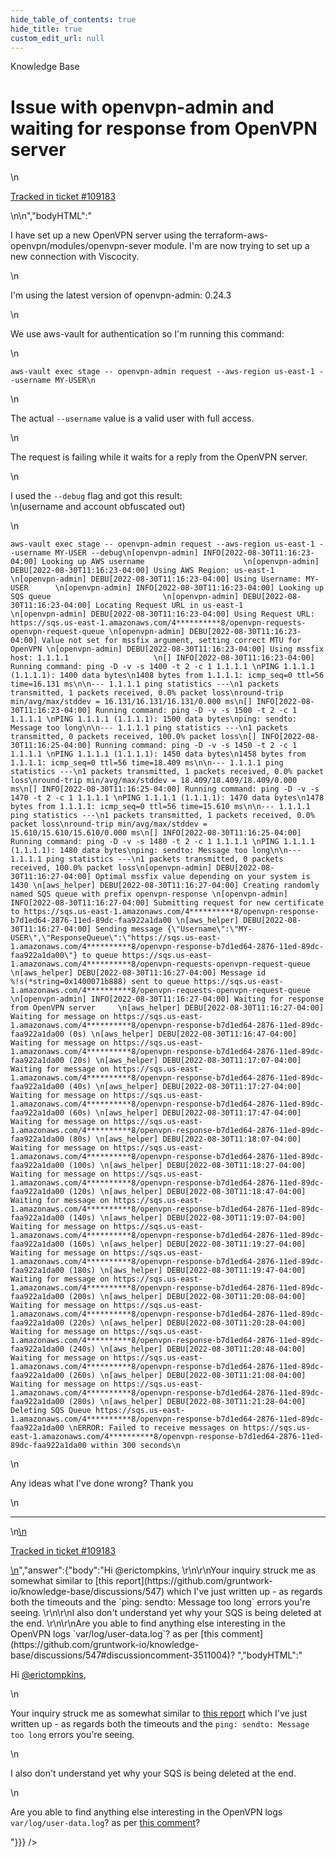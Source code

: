 ```yaml
---
hide_table_of_contents: true
hide_title: true
custom_edit_url: null
---
```



<CenterLayout>
<span class="title">Knowledge Base</span>
<h1>Issue with openvpn-admin and waiting for response from OpenVPN server</h1>
<GitHub json={{"id":"D_kwDOF8slf84AQlcc","number":546,"author":{"login":"erictompkins"},"title":"Issue with openvpn-admin and waiting for response from OpenVPN server","body":"\nI have set up a new OpenVPN server using the terraform-aws-openvpn/modules/openvpn-sever module. I'm are now trying to set up a new connection with Viscocity.\r\n\r\nI'm using the latest version of openvpn-admin: 0.24.3\r\n\r\nWe use aws-vault for authentication so I'm running this command:\r\n```\r\naws-vault exec stage -- openvpn-admin request --aws-region us-east-1 --username MY-USER\r\n```\r\n\r\nThe actual `--username` value is a valid user with full access. \r\n\r\nThe request is failing while it waits for a reply from the OpenVPN server. \r\n\r\nI used the `--debug` flag and got this result:\r\n(username and account obfuscated out)\r\n```\r\naws-vault exec stage -- openvpn-admin request --aws-region us-east-1 --username MY-USER --debug\r\n[openvpn-admin] INFO[2022-08-30T11:16:23-04:00] Looking up AWS username                      \r\n[openvpn-admin] DEBU[2022-08-30T11:16:23-04:00] Using AWS Region: us-east-1                  \r\n[openvpn-admin] DEBU[2022-08-30T11:16:23-04:00] Using Username: MY-USER      \r\n[openvpn-admin] INFO[2022-08-30T11:16:23-04:00] Looking up SQS queue                         \r\n[openvpn-admin] DEBU[2022-08-30T11:16:23-04:00] Locating Request URL in us-east-1            \r\n[openvpn-admin] DEBU[2022-08-30T11:16:23-04:00] Using Request URL: https://sqs.us-east-1.amazonaws.com/4**********8/openvpn-requests-openvpn-request-queue \r\n[openvpn-admin] DEBU[2022-08-30T11:16:23-04:00] Value not set for mssfix argument, setting correct MTU for OpenVPN \r\n[openvpn-admin] DEBU[2022-08-30T11:16:23-04:00] Using mssfix host: 1.1.1.1                   \r\n[] INFO[2022-08-30T11:16:23-04:00] Running command: ping -D -v -s 1400 -t 2 -c 1 1.1.1.1 \r\nPING 1.1.1.1 (1.1.1.1): 1400 data bytes\r\n1408 bytes from 1.1.1.1: icmp_seq=0 ttl=56 time=16.131 ms\r\n\r\n--- 1.1.1.1 ping statistics ---\r\n1 packets transmitted, 1 packets received, 0.0% packet loss\r\nround-trip min/avg/max/stddev = 16.131/16.131/16.131/0.000 ms\r\n[] INFO[2022-08-30T11:16:23-04:00] Running command: ping -D -v -s 1500 -t 2 -c 1 1.1.1.1 \r\nPING 1.1.1.1 (1.1.1.1): 1500 data bytes\r\nping: sendto: Message too long\r\n\r\n--- 1.1.1.1 ping statistics ---\r\n1 packets transmitted, 0 packets received, 100.0% packet loss\r\n[] INFO[2022-08-30T11:16:25-04:00] Running command: ping -D -v -s 1450 -t 2 -c 1 1.1.1.1 \r\nPING 1.1.1.1 (1.1.1.1): 1450 data bytes\r\n1458 bytes from 1.1.1.1: icmp_seq=0 ttl=56 time=18.409 ms\r\n\r\n--- 1.1.1.1 ping statistics ---\r\n1 packets transmitted, 1 packets received, 0.0% packet loss\r\nround-trip min/avg/max/stddev = 18.409/18.409/18.409/0.000 ms\r\n[] INFO[2022-08-30T11:16:25-04:00] Running command: ping -D -v -s 1470 -t 2 -c 1 1.1.1.1 \r\nPING 1.1.1.1 (1.1.1.1): 1470 data bytes\r\n1478 bytes from 1.1.1.1: icmp_seq=0 ttl=56 time=15.610 ms\r\n\r\n--- 1.1.1.1 ping statistics ---\r\n1 packets transmitted, 1 packets received, 0.0% packet loss\r\nround-trip min/avg/max/stddev = 15.610/15.610/15.610/0.000 ms\r\n[] INFO[2022-08-30T11:16:25-04:00] Running command: ping -D -v -s 1480 -t 2 -c 1 1.1.1.1 \r\nPING 1.1.1.1 (1.1.1.1): 1480 data bytes\r\nping: sendto: Message too long\r\n\r\n--- 1.1.1.1 ping statistics ---\r\n1 packets transmitted, 0 packets received, 100.0% packet loss\r\n[openvpn-admin] DEBU[2022-08-30T11:16:27-04:00] Optimal mssfix value depending on your system is 1430 \r\n[aws_helper] DEBU[2022-08-30T11:16:27-04:00] Creating randomly named SQS queue with prefix openvpn-response \r\n[openvpn-admin] INFO[2022-08-30T11:16:27-04:00] Submitting request for new certificate to https://sqs.us-east-1.amazonaws.com/4**********8/openvpn-response-b7d1ed64-2876-11ed-89dc-faa922a1da00 \r\n[aws_helper] DEBU[2022-08-30T11:16:27-04:00] Sending message {\"Username\":\"MY-USER\",\"ResponseQueue\":\"https://sqs.us-east-1.amazonaws.com/4**********8/openvpn-response-b7d1ed64-2876-11ed-89dc-faa922a1da00\"} to queue https://sqs.us-east-1.amazonaws.com/4**********8/openvpn-requests-openvpn-request-queue \r\n[aws_helper] DEBU[2022-08-30T11:16:27-04:00] Message id %!s(*string=0x1400071b888) sent to queue https://sqs.us-east-1.amazonaws.com/4**********8/openvpn-requests-openvpn-request-queue \r\n[openvpn-admin] INFO[2022-08-30T11:16:27-04:00] Waiting for response from OpenVPN server     \r\n[aws_helper] DEBU[2022-08-30T11:16:27-04:00] Waiting for message on https://sqs.us-east-1.amazonaws.com/4**********8/openvpn-response-b7d1ed64-2876-11ed-89dc-faa922a1da00 (0s) \r\n[aws_helper] DEBU[2022-08-30T11:16:47-04:00] Waiting for message on https://sqs.us-east-1.amazonaws.com/4**********8/openvpn-response-b7d1ed64-2876-11ed-89dc-faa922a1da00 (20s) \r\n[aws_helper] DEBU[2022-08-30T11:17:07-04:00] Waiting for message on https://sqs.us-east-1.amazonaws.com/4**********8/openvpn-response-b7d1ed64-2876-11ed-89dc-faa922a1da00 (40s) \r\n[aws_helper] DEBU[2022-08-30T11:17:27-04:00] Waiting for message on https://sqs.us-east-1.amazonaws.com/4**********8/openvpn-response-b7d1ed64-2876-11ed-89dc-faa922a1da00 (60s) \r\n[aws_helper] DEBU[2022-08-30T11:17:47-04:00] Waiting for message on https://sqs.us-east-1.amazonaws.com/4**********8/openvpn-response-b7d1ed64-2876-11ed-89dc-faa922a1da00 (80s) \r\n[aws_helper] DEBU[2022-08-30T11:18:07-04:00] Waiting for message on https://sqs.us-east-1.amazonaws.com/4**********8/openvpn-response-b7d1ed64-2876-11ed-89dc-faa922a1da00 (100s) \r\n[aws_helper] DEBU[2022-08-30T11:18:27-04:00] Waiting for message on https://sqs.us-east-1.amazonaws.com/4**********8/openvpn-response-b7d1ed64-2876-11ed-89dc-faa922a1da00 (120s) \r\n[aws_helper] DEBU[2022-08-30T11:18:47-04:00] Waiting for message on https://sqs.us-east-1.amazonaws.com/4**********8/openvpn-response-b7d1ed64-2876-11ed-89dc-faa922a1da00 (140s) \r\n[aws_helper] DEBU[2022-08-30T11:19:07-04:00] Waiting for message on https://sqs.us-east-1.amazonaws.com/4**********8/openvpn-response-b7d1ed64-2876-11ed-89dc-faa922a1da00 (160s) \r\n[aws_helper] DEBU[2022-08-30T11:19:27-04:00] Waiting for message on https://sqs.us-east-1.amazonaws.com/4**********8/openvpn-response-b7d1ed64-2876-11ed-89dc-faa922a1da00 (180s) \r\n[aws_helper] DEBU[2022-08-30T11:19:47-04:00] Waiting for message on https://sqs.us-east-1.amazonaws.com/4**********8/openvpn-response-b7d1ed64-2876-11ed-89dc-faa922a1da00 (200s) \r\n[aws_helper] DEBU[2022-08-30T11:20:08-04:00] Waiting for message on https://sqs.us-east-1.amazonaws.com/4**********8/openvpn-response-b7d1ed64-2876-11ed-89dc-faa922a1da00 (220s) \r\n[aws_helper] DEBU[2022-08-30T11:20:28-04:00] Waiting for message on https://sqs.us-east-1.amazonaws.com/4**********8/openvpn-response-b7d1ed64-2876-11ed-89dc-faa922a1da00 (240s) \r\n[aws_helper] DEBU[2022-08-30T11:20:48-04:00] Waiting for message on https://sqs.us-east-1.amazonaws.com/4**********8/openvpn-response-b7d1ed64-2876-11ed-89dc-faa922a1da00 (260s) \r\n[aws_helper] DEBU[2022-08-30T11:21:08-04:00] Waiting for message on https://sqs.us-east-1.amazonaws.com/4**********8/openvpn-response-b7d1ed64-2876-11ed-89dc-faa922a1da00 (280s) \r\n[aws_helper] DEBU[2022-08-30T11:21:28-04:00] Deleting SQS Queue https://sqs.us-east-1.amazonaws.com/4**********8/openvpn-response-b7d1ed64-2876-11ed-89dc-faa922a1da00 \r\nERROR: Failed to receive messages on https://sqs.us-east-1.amazonaws.com/4**********8/openvpn-response-b7d1ed64-2876-11ed-89dc-faa922a1da00 within 300 seconds\r\n```\r\n\r\nAny ideas what I've done wrong? Thank you\n\n---\n\n<ins datetime=\"2022-08-30T15:26:18Z\">\n  <p><a href=\"https://support.gruntwork.io/hc/requests/109183\">Tracked in ticket #109183</a></p>\n</ins>\n","bodyHTML":"<p dir=\"auto\">I have set up a new OpenVPN server using the terraform-aws-openvpn/modules/openvpn-sever module. I'm are now trying to set up a new connection with Viscocity.</p>\n<p dir=\"auto\">I'm using the latest version of openvpn-admin: 0.24.3</p>\n<p dir=\"auto\">We use aws-vault for authentication so I'm running this command:</p>\n<div class=\"snippet-clipboard-content notranslate position-relative overflow-auto\" data-snippet-clipboard-copy-content=\"aws-vault exec stage -- openvpn-admin request --aws-region us-east-1 --username MY-USER\"><pre class=\"notranslate\"><code>aws-vault exec stage -- openvpn-admin request --aws-region us-east-1 --username MY-USER\n</code></pre></div>\n<p dir=\"auto\">The actual <code class=\"notranslate\">--username</code> value is a valid user with full access.</p>\n<p dir=\"auto\">The request is failing while it waits for a reply from the OpenVPN server.</p>\n<p dir=\"auto\">I used the <code class=\"notranslate\">--debug</code> flag and got this result:<br>\n(username and account obfuscated out)</p>\n<div class=\"snippet-clipboard-content notranslate position-relative overflow-auto\" data-snippet-clipboard-copy-content=\"aws-vault exec stage -- openvpn-admin request --aws-region us-east-1 --username MY-USER --debug\n[openvpn-admin] INFO[2022-08-30T11:16:23-04:00] Looking up AWS username                      \n[openvpn-admin] DEBU[2022-08-30T11:16:23-04:00] Using AWS Region: us-east-1                  \n[openvpn-admin] DEBU[2022-08-30T11:16:23-04:00] Using Username: MY-USER      \n[openvpn-admin] INFO[2022-08-30T11:16:23-04:00] Looking up SQS queue                         \n[openvpn-admin] DEBU[2022-08-30T11:16:23-04:00] Locating Request URL in us-east-1            \n[openvpn-admin] DEBU[2022-08-30T11:16:23-04:00] Using Request URL: https://sqs.us-east-1.amazonaws.com/4**********8/openvpn-requests-openvpn-request-queue \n[openvpn-admin] DEBU[2022-08-30T11:16:23-04:00] Value not set for mssfix argument, setting correct MTU for OpenVPN \n[openvpn-admin] DEBU[2022-08-30T11:16:23-04:00] Using mssfix host: 1.1.1.1                   \n[] INFO[2022-08-30T11:16:23-04:00] Running command: ping -D -v -s 1400 -t 2 -c 1 1.1.1.1 \nPING 1.1.1.1 (1.1.1.1): 1400 data bytes\n1408 bytes from 1.1.1.1: icmp_seq=0 ttl=56 time=16.131 ms\n\n--- 1.1.1.1 ping statistics ---\n1 packets transmitted, 1 packets received, 0.0% packet loss\nround-trip min/avg/max/stddev = 16.131/16.131/16.131/0.000 ms\n[] INFO[2022-08-30T11:16:23-04:00] Running command: ping -D -v -s 1500 -t 2 -c 1 1.1.1.1 \nPING 1.1.1.1 (1.1.1.1): 1500 data bytes\nping: sendto: Message too long\n\n--- 1.1.1.1 ping statistics ---\n1 packets transmitted, 0 packets received, 100.0% packet loss\n[] INFO[2022-08-30T11:16:25-04:00] Running command: ping -D -v -s 1450 -t 2 -c 1 1.1.1.1 \nPING 1.1.1.1 (1.1.1.1): 1450 data bytes\n1458 bytes from 1.1.1.1: icmp_seq=0 ttl=56 time=18.409 ms\n\n--- 1.1.1.1 ping statistics ---\n1 packets transmitted, 1 packets received, 0.0% packet loss\nround-trip min/avg/max/stddev = 18.409/18.409/18.409/0.000 ms\n[] INFO[2022-08-30T11:16:25-04:00] Running command: ping -D -v -s 1470 -t 2 -c 1 1.1.1.1 \nPING 1.1.1.1 (1.1.1.1): 1470 data bytes\n1478 bytes from 1.1.1.1: icmp_seq=0 ttl=56 time=15.610 ms\n\n--- 1.1.1.1 ping statistics ---\n1 packets transmitted, 1 packets received, 0.0% packet loss\nround-trip min/avg/max/stddev = 15.610/15.610/15.610/0.000 ms\n[] INFO[2022-08-30T11:16:25-04:00] Running command: ping -D -v -s 1480 -t 2 -c 1 1.1.1.1 \nPING 1.1.1.1 (1.1.1.1): 1480 data bytes\nping: sendto: Message too long\n\n--- 1.1.1.1 ping statistics ---\n1 packets transmitted, 0 packets received, 100.0% packet loss\n[openvpn-admin] DEBU[2022-08-30T11:16:27-04:00] Optimal mssfix value depending on your system is 1430 \n[aws_helper] DEBU[2022-08-30T11:16:27-04:00] Creating randomly named SQS queue with prefix openvpn-response \n[openvpn-admin] INFO[2022-08-30T11:16:27-04:00] Submitting request for new certificate to https://sqs.us-east-1.amazonaws.com/4**********8/openvpn-response-b7d1ed64-2876-11ed-89dc-faa922a1da00 \n[aws_helper] DEBU[2022-08-30T11:16:27-04:00] Sending message {&quot;Username&quot;:&quot;MY-USER&quot;,&quot;ResponseQueue&quot;:&quot;https://sqs.us-east-1.amazonaws.com/4**********8/openvpn-response-b7d1ed64-2876-11ed-89dc-faa922a1da00&quot;} to queue https://sqs.us-east-1.amazonaws.com/4**********8/openvpn-requests-openvpn-request-queue \n[aws_helper] DEBU[2022-08-30T11:16:27-04:00] Message id %!s(*string=0x1400071b888) sent to queue https://sqs.us-east-1.amazonaws.com/4**********8/openvpn-requests-openvpn-request-queue \n[openvpn-admin] INFO[2022-08-30T11:16:27-04:00] Waiting for response from OpenVPN server     \n[aws_helper] DEBU[2022-08-30T11:16:27-04:00] Waiting for message on https://sqs.us-east-1.amazonaws.com/4**********8/openvpn-response-b7d1ed64-2876-11ed-89dc-faa922a1da00 (0s) \n[aws_helper] DEBU[2022-08-30T11:16:47-04:00] Waiting for message on https://sqs.us-east-1.amazonaws.com/4**********8/openvpn-response-b7d1ed64-2876-11ed-89dc-faa922a1da00 (20s) \n[aws_helper] DEBU[2022-08-30T11:17:07-04:00] Waiting for message on https://sqs.us-east-1.amazonaws.com/4**********8/openvpn-response-b7d1ed64-2876-11ed-89dc-faa922a1da00 (40s) \n[aws_helper] DEBU[2022-08-30T11:17:27-04:00] Waiting for message on https://sqs.us-east-1.amazonaws.com/4**********8/openvpn-response-b7d1ed64-2876-11ed-89dc-faa922a1da00 (60s) \n[aws_helper] DEBU[2022-08-30T11:17:47-04:00] Waiting for message on https://sqs.us-east-1.amazonaws.com/4**********8/openvpn-response-b7d1ed64-2876-11ed-89dc-faa922a1da00 (80s) \n[aws_helper] DEBU[2022-08-30T11:18:07-04:00] Waiting for message on https://sqs.us-east-1.amazonaws.com/4**********8/openvpn-response-b7d1ed64-2876-11ed-89dc-faa922a1da00 (100s) \n[aws_helper] DEBU[2022-08-30T11:18:27-04:00] Waiting for message on https://sqs.us-east-1.amazonaws.com/4**********8/openvpn-response-b7d1ed64-2876-11ed-89dc-faa922a1da00 (120s) \n[aws_helper] DEBU[2022-08-30T11:18:47-04:00] Waiting for message on https://sqs.us-east-1.amazonaws.com/4**********8/openvpn-response-b7d1ed64-2876-11ed-89dc-faa922a1da00 (140s) \n[aws_helper] DEBU[2022-08-30T11:19:07-04:00] Waiting for message on https://sqs.us-east-1.amazonaws.com/4**********8/openvpn-response-b7d1ed64-2876-11ed-89dc-faa922a1da00 (160s) \n[aws_helper] DEBU[2022-08-30T11:19:27-04:00] Waiting for message on https://sqs.us-east-1.amazonaws.com/4**********8/openvpn-response-b7d1ed64-2876-11ed-89dc-faa922a1da00 (180s) \n[aws_helper] DEBU[2022-08-30T11:19:47-04:00] Waiting for message on https://sqs.us-east-1.amazonaws.com/4**********8/openvpn-response-b7d1ed64-2876-11ed-89dc-faa922a1da00 (200s) \n[aws_helper] DEBU[2022-08-30T11:20:08-04:00] Waiting for message on https://sqs.us-east-1.amazonaws.com/4**********8/openvpn-response-b7d1ed64-2876-11ed-89dc-faa922a1da00 (220s) \n[aws_helper] DEBU[2022-08-30T11:20:28-04:00] Waiting for message on https://sqs.us-east-1.amazonaws.com/4**********8/openvpn-response-b7d1ed64-2876-11ed-89dc-faa922a1da00 (240s) \n[aws_helper] DEBU[2022-08-30T11:20:48-04:00] Waiting for message on https://sqs.us-east-1.amazonaws.com/4**********8/openvpn-response-b7d1ed64-2876-11ed-89dc-faa922a1da00 (260s) \n[aws_helper] DEBU[2022-08-30T11:21:08-04:00] Waiting for message on https://sqs.us-east-1.amazonaws.com/4**********8/openvpn-response-b7d1ed64-2876-11ed-89dc-faa922a1da00 (280s) \n[aws_helper] DEBU[2022-08-30T11:21:28-04:00] Deleting SQS Queue https://sqs.us-east-1.amazonaws.com/4**********8/openvpn-response-b7d1ed64-2876-11ed-89dc-faa922a1da00 \nERROR: Failed to receive messages on https://sqs.us-east-1.amazonaws.com/4**********8/openvpn-response-b7d1ed64-2876-11ed-89dc-faa922a1da00 within 300 seconds\"><pre class=\"notranslate\"><code>aws-vault exec stage -- openvpn-admin request --aws-region us-east-1 --username MY-USER --debug\n[openvpn-admin] INFO[2022-08-30T11:16:23-04:00] Looking up AWS username                      \n[openvpn-admin] DEBU[2022-08-30T11:16:23-04:00] Using AWS Region: us-east-1                  \n[openvpn-admin] DEBU[2022-08-30T11:16:23-04:00] Using Username: MY-USER      \n[openvpn-admin] INFO[2022-08-30T11:16:23-04:00] Looking up SQS queue                         \n[openvpn-admin] DEBU[2022-08-30T11:16:23-04:00] Locating Request URL in us-east-1            \n[openvpn-admin] DEBU[2022-08-30T11:16:23-04:00] Using Request URL: https://sqs.us-east-1.amazonaws.com/4**********8/openvpn-requests-openvpn-request-queue \n[openvpn-admin] DEBU[2022-08-30T11:16:23-04:00] Value not set for mssfix argument, setting correct MTU for OpenVPN \n[openvpn-admin] DEBU[2022-08-30T11:16:23-04:00] Using mssfix host: 1.1.1.1                   \n[] INFO[2022-08-30T11:16:23-04:00] Running command: ping -D -v -s 1400 -t 2 -c 1 1.1.1.1 \nPING 1.1.1.1 (1.1.1.1): 1400 data bytes\n1408 bytes from 1.1.1.1: icmp_seq=0 ttl=56 time=16.131 ms\n\n--- 1.1.1.1 ping statistics ---\n1 packets transmitted, 1 packets received, 0.0% packet loss\nround-trip min/avg/max/stddev = 16.131/16.131/16.131/0.000 ms\n[] INFO[2022-08-30T11:16:23-04:00] Running command: ping -D -v -s 1500 -t 2 -c 1 1.1.1.1 \nPING 1.1.1.1 (1.1.1.1): 1500 data bytes\nping: sendto: Message too long\n\n--- 1.1.1.1 ping statistics ---\n1 packets transmitted, 0 packets received, 100.0% packet loss\n[] INFO[2022-08-30T11:16:25-04:00] Running command: ping -D -v -s 1450 -t 2 -c 1 1.1.1.1 \nPING 1.1.1.1 (1.1.1.1): 1450 data bytes\n1458 bytes from 1.1.1.1: icmp_seq=0 ttl=56 time=18.409 ms\n\n--- 1.1.1.1 ping statistics ---\n1 packets transmitted, 1 packets received, 0.0% packet loss\nround-trip min/avg/max/stddev = 18.409/18.409/18.409/0.000 ms\n[] INFO[2022-08-30T11:16:25-04:00] Running command: ping -D -v -s 1470 -t 2 -c 1 1.1.1.1 \nPING 1.1.1.1 (1.1.1.1): 1470 data bytes\n1478 bytes from 1.1.1.1: icmp_seq=0 ttl=56 time=15.610 ms\n\n--- 1.1.1.1 ping statistics ---\n1 packets transmitted, 1 packets received, 0.0% packet loss\nround-trip min/avg/max/stddev = 15.610/15.610/15.610/0.000 ms\n[] INFO[2022-08-30T11:16:25-04:00] Running command: ping -D -v -s 1480 -t 2 -c 1 1.1.1.1 \nPING 1.1.1.1 (1.1.1.1): 1480 data bytes\nping: sendto: Message too long\n\n--- 1.1.1.1 ping statistics ---\n1 packets transmitted, 0 packets received, 100.0% packet loss\n[openvpn-admin] DEBU[2022-08-30T11:16:27-04:00] Optimal mssfix value depending on your system is 1430 \n[aws_helper] DEBU[2022-08-30T11:16:27-04:00] Creating randomly named SQS queue with prefix openvpn-response \n[openvpn-admin] INFO[2022-08-30T11:16:27-04:00] Submitting request for new certificate to https://sqs.us-east-1.amazonaws.com/4**********8/openvpn-response-b7d1ed64-2876-11ed-89dc-faa922a1da00 \n[aws_helper] DEBU[2022-08-30T11:16:27-04:00] Sending message {\"Username\":\"MY-USER\",\"ResponseQueue\":\"https://sqs.us-east-1.amazonaws.com/4**********8/openvpn-response-b7d1ed64-2876-11ed-89dc-faa922a1da00\"} to queue https://sqs.us-east-1.amazonaws.com/4**********8/openvpn-requests-openvpn-request-queue \n[aws_helper] DEBU[2022-08-30T11:16:27-04:00] Message id %!s(*string=0x1400071b888) sent to queue https://sqs.us-east-1.amazonaws.com/4**********8/openvpn-requests-openvpn-request-queue \n[openvpn-admin] INFO[2022-08-30T11:16:27-04:00] Waiting for response from OpenVPN server     \n[aws_helper] DEBU[2022-08-30T11:16:27-04:00] Waiting for message on https://sqs.us-east-1.amazonaws.com/4**********8/openvpn-response-b7d1ed64-2876-11ed-89dc-faa922a1da00 (0s) \n[aws_helper] DEBU[2022-08-30T11:16:47-04:00] Waiting for message on https://sqs.us-east-1.amazonaws.com/4**********8/openvpn-response-b7d1ed64-2876-11ed-89dc-faa922a1da00 (20s) \n[aws_helper] DEBU[2022-08-30T11:17:07-04:00] Waiting for message on https://sqs.us-east-1.amazonaws.com/4**********8/openvpn-response-b7d1ed64-2876-11ed-89dc-faa922a1da00 (40s) \n[aws_helper] DEBU[2022-08-30T11:17:27-04:00] Waiting for message on https://sqs.us-east-1.amazonaws.com/4**********8/openvpn-response-b7d1ed64-2876-11ed-89dc-faa922a1da00 (60s) \n[aws_helper] DEBU[2022-08-30T11:17:47-04:00] Waiting for message on https://sqs.us-east-1.amazonaws.com/4**********8/openvpn-response-b7d1ed64-2876-11ed-89dc-faa922a1da00 (80s) \n[aws_helper] DEBU[2022-08-30T11:18:07-04:00] Waiting for message on https://sqs.us-east-1.amazonaws.com/4**********8/openvpn-response-b7d1ed64-2876-11ed-89dc-faa922a1da00 (100s) \n[aws_helper] DEBU[2022-08-30T11:18:27-04:00] Waiting for message on https://sqs.us-east-1.amazonaws.com/4**********8/openvpn-response-b7d1ed64-2876-11ed-89dc-faa922a1da00 (120s) \n[aws_helper] DEBU[2022-08-30T11:18:47-04:00] Waiting for message on https://sqs.us-east-1.amazonaws.com/4**********8/openvpn-response-b7d1ed64-2876-11ed-89dc-faa922a1da00 (140s) \n[aws_helper] DEBU[2022-08-30T11:19:07-04:00] Waiting for message on https://sqs.us-east-1.amazonaws.com/4**********8/openvpn-response-b7d1ed64-2876-11ed-89dc-faa922a1da00 (160s) \n[aws_helper] DEBU[2022-08-30T11:19:27-04:00] Waiting for message on https://sqs.us-east-1.amazonaws.com/4**********8/openvpn-response-b7d1ed64-2876-11ed-89dc-faa922a1da00 (180s) \n[aws_helper] DEBU[2022-08-30T11:19:47-04:00] Waiting for message on https://sqs.us-east-1.amazonaws.com/4**********8/openvpn-response-b7d1ed64-2876-11ed-89dc-faa922a1da00 (200s) \n[aws_helper] DEBU[2022-08-30T11:20:08-04:00] Waiting for message on https://sqs.us-east-1.amazonaws.com/4**********8/openvpn-response-b7d1ed64-2876-11ed-89dc-faa922a1da00 (220s) \n[aws_helper] DEBU[2022-08-30T11:20:28-04:00] Waiting for message on https://sqs.us-east-1.amazonaws.com/4**********8/openvpn-response-b7d1ed64-2876-11ed-89dc-faa922a1da00 (240s) \n[aws_helper] DEBU[2022-08-30T11:20:48-04:00] Waiting for message on https://sqs.us-east-1.amazonaws.com/4**********8/openvpn-response-b7d1ed64-2876-11ed-89dc-faa922a1da00 (260s) \n[aws_helper] DEBU[2022-08-30T11:21:08-04:00] Waiting for message on https://sqs.us-east-1.amazonaws.com/4**********8/openvpn-response-b7d1ed64-2876-11ed-89dc-faa922a1da00 (280s) \n[aws_helper] DEBU[2022-08-30T11:21:28-04:00] Deleting SQS Queue https://sqs.us-east-1.amazonaws.com/4**********8/openvpn-response-b7d1ed64-2876-11ed-89dc-faa922a1da00 \nERROR: Failed to receive messages on https://sqs.us-east-1.amazonaws.com/4**********8/openvpn-response-b7d1ed64-2876-11ed-89dc-faa922a1da00 within 300 seconds\n</code></pre></div>\n<p dir=\"auto\">Any ideas what I've done wrong? Thank you</p>\n<hr>\n<ins datetime=\"2022-08-30T15:26:18Z\">\n  <p dir=\"auto\"><a href=\"https://support.gruntwork.io/hc/requests/109183\" rel=\"nofollow\">Tracked in ticket #109183</a></p>\n</ins>","answer":{"body":"Hi @erictompkins, \r\n\r\nYour inquiry struck me as somewhat similar to [this report](https://github.com/gruntwork-io/knowledge-base/discussions/547) which I've just written up - as regards both the timeouts and the `ping: sendto: Message too long` errors you're seeing. \r\n\r\nI also don't understand yet why your SQS is being deleted at the end. \r\n\r\nAre you able to find anything else interesting in the OpenVPN logs `var/log/user-data.log`? as per [this comment](https://github.com/gruntwork-io/knowledge-base/discussions/547#discussioncomment-3511004)? ","bodyHTML":"<p dir=\"auto\">Hi <a class=\"user-mention notranslate\" data-hovercard-type=\"user\" data-hovercard-url=\"/users/erictompkins/hovercard\" data-octo-click=\"hovercard-link-click\" data-octo-dimensions=\"link_type:self\" href=\"https://github.com/erictompkins\">@erictompkins</a>,</p>\n<p dir=\"auto\">Your inquiry struck me as somewhat similar to <a href=\"https://github.com/gruntwork-io/knowledge-base/discussions/547\" data-hovercard-type=\"discussion\" data-hovercard-url=\"/gruntwork-io/knowledge-base/discussions/547/hovercard\">this report</a> which I've just written up - as regards both the timeouts and the <code class=\"notranslate\">ping: sendto: Message too long</code> errors you're seeing.</p>\n<p dir=\"auto\">I also don't understand yet why your SQS is being deleted at the end.</p>\n<p dir=\"auto\">Are you able to find anything else interesting in the OpenVPN logs <code class=\"notranslate\">var/log/user-data.log</code>? as per <a href=\"https://github.com/gruntwork-io/knowledge-base/discussions/547#discussioncomment-3511004\" data-hovercard-type=\"discussion\" data-hovercard-url=\"/gruntwork-io/knowledge-base/discussions/547/hovercard?comment_id=3511004\">this comment</a>?</p>"}}} />

</CenterLayout>
  

<!-- ##DOCS-SOURCER-START
{
  "sourcePlugin": "github-discussions",
  "hash": "74ab6490d81f52478e288eb3e8a02caf"
}
##DOCS-SOURCER-END -->
